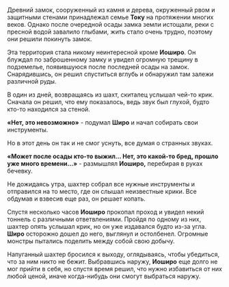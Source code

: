 Древний замок, сооруженный из камня и дерева, окруженный рвом и защитными стенами принадлежал семье **Току** на протяжении многих веков. Однако после очередной осады замка земли истощали, реки с пресной водой завалило глыбами, жить стало очень трудно, поэтому они решили покинуть замок.

Эта территория стала никому неинтересной кроме **Иоширо**. Он блуждал по заброшенному замку и увидел огромную трещину в подземелье, появившуюся после последней осады на замок. Снарядившись, он решил спуститься вглубь и обнаружил там залежи различной руды.

В один из дней, возвращаясь из шахт, скиталец услышал чей-то крик. Сначала он решил, что ему показалось, ведь звук был глухой, будто кто-то находился за стеной.

**«**Нет, это невозможно**»** - подумал **Широ** и начал собирать свои инструменты.

Но в этот день он так и не смог уснуть, все думая о странных звуках.

**«**Может после осады кто-то выжил... Нет, это какой-то бред, прошло уже много времени...**»** - размышлял **Иоширо,** перебирая в руках бечевку.

Не дожидаясь утра, шахтер собрал все нужные инструменты и отправился на то место, где он слышал неизвестные крики. Все обдумав и взвесив еще раз, он решает копать.

Спустя несколько часов **Иоширо** прокопал проход и увидел некий тоннель с различными ответвлениями. Пройдя по одному из них, шахтер опять услышал крик, но он уже издавался будто из-за угла. **Широ** осторожно дошел до него, выглянул и остолбенел. Огромные монстры пытались поделить между собой свою добычу.

Напуганный шахтер бросился к выходу, оглядываясь, чтобы убедиться, что за ним никто не бежит. Выбравшись наружу, **Иоширо** еще долго не мог прийти в себя, но спустя время решил, что нужно избавиться от них любой ценой, иначе когда-нибудь они смогут выбраться наружу.
